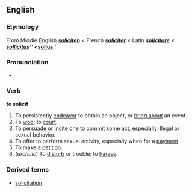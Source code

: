 ==English==
===Etymology===
From Middle English '''''[[soliciten]]''''' < French '''''[[soliciter]]''''' < Latin '''''[[solicitare]]''''' < '''''[[sollicitus]]''''' < '''''[[sollus]]'''''

===Pronunciation===
*{{AHD|/sə-lĭs'ĭt/}}

===Verb===
'''to solicit'''
#To persistently [[endeavor]] to obtain an object, or [[bring about]] an event.
#To [[woo]]; to [[court]].
#To persuade or [[incite]] one to commit some act, especially illegal or sexual behavior.
#To offer to perform sexual activity, especially when for a [[payment]].
#To make a [[petition]].
#(''archaic'') To [[disturb]] or trouble; to [[harass]].

===Derived terms===
*[[solicitation]]